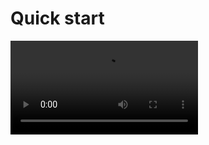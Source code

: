 # Quick start

<Video src="https://www.youtube.com/embed/LQXjqmWrQzI"/>

## Integrate the SDK

### Add ZegoUIKitPrebuiltCall as dependencies
- Open Terminal, navigate to your project's root directory, and run the following to create a `podfile`: 
    ```
    pod init
    ```
- Edit the `Podfile` file to add the basic dependency:
    ```
    pod 'ZegoUIKitPrebuiltCall'
    ```
- In Terminal, run the following to download all required dependencies and SDK with Cocoapods:
    ```
    pod install
    ```

### Import ZegoUIKit & ZegoUIKitPrebuiltCall to your project

```swift
import ZegoUIKit
import ZegoUIKitPrebuiltCall
// YourViewController.swift
class ViewController: UIViewController {
    //Other code...
}
```

### Using the ZegoUIKitPrebuiltCallVC in your project

- Go to [ZEGOCLOUD Admin Console](https://console.zegocloud.com/), get the `appID` and `appSign` of your project.
- Specify the `userID` and `userName` for connecting the Call Kit service. 
- Create a `callID` that represents the call you want to make. 

<Note title="Note">

- `userID` and `callID` can only contain numbers, letters, and underlines (_). 
- Users that join the call with the same `callID` can talk to each other. 
</Note>

```swift
// YourViewController.swift
class ViewController: UIViewController {
    // Other code...
    var userID: String = <#UserID#>
    var userName: String = <#UserName#>
    var callID: String = <#CallID#>
    
    @IBAction func makeNewCall(_ sender: Any) {
        
        // You can also use groupVideo/groupVoice/oneOnOneVoice to make more types of calls.
        let config: ZegoUIKitPrebuiltCallConfig = ZegoUIKitPrebuiltCallConfig.oneOnOneVideoCall()

        let callVC = ZegoUIKitPrebuiltCallVC.init(yourAppID, 
                                                  appSign: yourAppSign, 
                                                  userID: self.userID, 
                                                  userName: self.userName, 
                                                  callID: self.callID, 
                                                  config: config)
        callVC.modalPresentationStyle = .fullScreen
        self.present(callVC, animated: true, completion: nil)
    }
}
```

Then, you can make a new call by presenting the `VC`.

## Configure your project


Open the `Info.plist`, add the following code inside the `dict` part:

```plist Info.plist
<key>NSCameraUsageDescription</key>
<string>We require camera access to connect to a call</string>
<key>NSMicrophoneUsageDescription</key>
<string>We require microphone access to connect to a call</string>
```

<Frame width="512" height="auto" caption="">
  <img src="https://storage.zego.im/sdk-doc/Pics/ZegoUIKit/Flutter/live/permission_ios.png" />
</Frame>





## Run & Test

Now you have finished all the steps!

You can simply click the **Run** in XCode to run and test your App on your device.



## Related guide

[Custom prebuilt UI](./04-Calling%20config/01-Overview.mdx)

## Resources

<CardGroup cols={2}>
    <Card title="Sample code" href="https://github.com/ZEGOCLOUD/zego_uikit_prebuilt_call_example_ios">
        Click here to get the complete sample code.
    </Card>
</CardGroup>